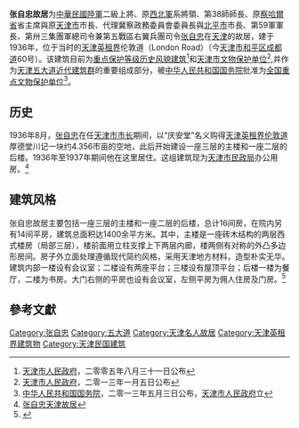 {{文物保护单位
| 级别 = 全国
| 名称 = 天津五大道近代建筑群<br /><span style="font-size:smaller;">张自忠旧居</span>
| 图片 = [[File:张自忠旧居.jpg|200px]]
| 编号 = 7-1627
| 分类 = 近现代重要史迹及代表性建筑
| 时代 = 民国
| 所在 = [[天津市|天津市]][[和平区_(天津市)|和平区]]
| 登录 = 2013年
}}
'''张自忠故居'''为[[中華民國|中華民國]][[中華民國陸軍|陸軍]]二級上將、原[[西北軍|西北軍]]系將領、第38師師長、原[[察哈爾省|察哈爾省]]省主席與原[[天津市|天津市]]市長、代理冀察政務委員會委員長與[[北平|北平]][[北平市|市]]市長、第59軍軍長、第卅三集團軍總司令兼第五戰區右翼兵團司令[[张自忠|张自忠]]在[[天津|天津]]的故居，建于1936年，位于当时的[[天津英租界|天津英租界]]伦敦道（London Road）（今[[天津市|天津市]][[和平区_(天津市)|和平区]][[成都道|成都道]]60号）。该建筑目前为[[天津历史风貌建筑|重点保护等级历史风貌建筑]]<ref>[[天津市人民政府|天津市人民政府]]，二零零五年八月三十一日公布</ref>和[[天津市文物保护单位|天津市文物保护单位]]<ref>[[天津市人民政府|天津市人民政府]]，二零一三年一月五日公布</ref>,并作为[[五大道|天津五大道近代建筑群]]的重要组成部分，被[[中华人民共和国国务院|中华人民共和国国务院]]批准为[[天津全国重点文物保护单位列表|全国重点文物保护单位]]<ref>[[中华人民共和国国务院|中华人民共和国国务院]]，二零一三年五月三日公布，[[天津市人民政府|天津市人民政府]]立</ref>。

== 历史 ==
{{文物保护单位
| 级别 = 省级
| 省区市 = 天津市
| 名称 = 张自忠旧居
| 图片 = [[File:成都道张自忠旧居.JPG|200px]] |
| 编号 = 4-78
| 分类 = 近现代重要史迹及代表性建筑
| 时代 = 1937年
| 所在 = [[天津市|天津市]][[和平区_(天津市)|和平区]]
| 登录 = 2013年1月5日
}}
1936年8月，[[张自忠|张自忠]]在任[[天津市市长|天津市市长]]期间，以“庆安堂”名义购得[[天津英租界|天津英租界]][[成都道|伦敦道]]厚德堂川记一块约4.356市亩的空地，此后开始建设一座三层的主楼和一座二层的后楼。1936年至1937年期间他在这里居住。这组建筑现为[[天津市民政局|天津市民政局]]办公用房。<ref>[http://www.cass.net.cn/file/20091117247406.html 张自忠天津故居]{{dead link|date=2018年2月 |bot=InternetArchiveBot |fix-attempted=yes }}</ref>　

== 建筑风格 ==
{{天津历史风貌建筑 |
省区市 = 天津市 |
名称 = 张自忠故居 |
图片 = [[File:张自忠旧宅铭牌.jpg|200px]]|
编号 = |
等级 = 重点保护 |
时代 = 1936年 |
所在 = [[天津市|天津市]][[和平区_(天津市)|和平区]] |
公布 = 2005年8月31日 |
}}
张自忠故居主要包括一座三层的主楼和一座二层的后楼，总计16间房，在院内另有14间平房，建筑总面积达1400余平方米。其中，主楼是一座砖木结构的两层西式楼房（局部三层），楼前面用立柱支撑上下两层内廊，楼两侧有对称的外凸多边形房间。房子外立面处理遵循现代简约风格，采用天津地方材料，造型朴实无华。建筑内部一楼设有会议室；二楼设有两座平台；三楼设有屋顶平台；后楼一楼为餐厅，二楼为书房。大门右侧的平房也设有会议室，左侧平房为佣人住房及门房。<ref>{{Cite web |url=http://www.chinaunix.net/jh/31/761837.html |title=天津近代名人故居 |access-date=2010-03-18 |archive-date=2011-05-25 |archive-url=https://web.archive.org/web/20110525045405/http://www.chinaunix.net/jh/31/761837.html |dead-url=yes }}</ref>

==參考文獻== 
<div class="references-small"> 
<references /> 
</div> 

{{天津市名人故居}}
{{天津市文物保护单位}}
[[Category:张自忠|Category:张自忠]]
[[Category:五大道|Category:五大道]]
[[Category:天津名人故居|Category:天津名人故居]] 
[[Category:天津英租界建筑物|Category:天津英租界建筑物]]
[[Category:天津民国建筑|Category:天津民国建筑]]